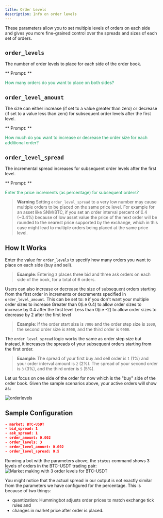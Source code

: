 ```yaml
---
title: Order Levels
description: Info on order levels
---
```


These parameters allow you to set multiple levels of orders on each side and gives you more fine-grained control over the spreads and sizes of each set of orders.

## `order_levels`

The number of order levels to place for each side of the order book.

** Prompt: **

<div style={{ padding: "10px 20px", backgroundColor: "#1c1c1c" }}>
  <font color="#20a26a">
    How many orders do you want to place on both sides?
  </font>
</div>

## `order_level_amount`

The size can either increase (if set to a value greater than zero) or decrease (if set to a value less than zero) for subsequent order levels after the first level.

** Prompt: **

<div style={{ padding: "10px 20px", backgroundColor: "#1c1c1c" }}>
  <font color="#20a26a">
    How much do you want to increase or decrease the order size for each
    additional order?
  </font>
</div>

## `order_level_spread`

The incremental spread increases for subsequent order levels after the first level.

** Prompt: **

<div style={{ padding: "10px 20px", backgroundColor: "#1c1c1c" }}>
  <font color="#20a26a">
    Enter the price increments (as percentage) for subsequent orders?
  </font>
</div>

> **Warning** Setting `order_level_spread` to a very low number may cause multiple orders to be placed on the same price level. For example for an asset like SNM/BTC, if you set an order interval percent of 0.4 (~0.4%) because of low asset value the price of the next order will be rounded to the nearest price supported by the exchange, which in this case might lead to multiple orders being placed at the same price level.

## How It Works

Enter the value for `order_levels` to specify how many orders you want to place on each side (buy and sell).

> **Example**: Entering `3` places three bid and three ask orders on each side of the book, for a total of 6 orders.

Users can also increase or decrease the size of subsequent orders starting from the first order in increments or decrements specified in `order_level_amount`. This can be set to:
`0` if you don't want your multiple order sizes to increase
Greater than 0(i.e 0.4) to allow order sizes to increase by 0.4 after the first level
Less than 0(i.e -2) to allow order sizes to decrease by 2 after the first level

> **Example**: If the order start size is `7000` and the order step size is `1000`, the second order size is `8000`, and the third order is `9000`.

The `order_level_spread` logic works the same as order step size but instead, it increases the spreads of your subsequent orders starting from the first order.

> **Example**: The spread of your first buy and sell order is `1` (1%) and your order interval amount is `2` (2%). The spread of your second order is `3` (3%), and the third order is `5` (5%).

Let us focus on one side of the order for now which is the "buy" side of the order book. Given the sample scenarios above, your active orders will show as:

![orderlevels](/img/order_level_spread_amount.png)

## Sample Configuration

```json
- market: BTC-USDT
- bid_spread: 1
- ask_spread: 1
- order_amount: 0.002
- order_levels: 3
- order_level_amount: 0.002
- order_level_spread: 0.5
```

Running a bot with the parameters above, the `status` command shows 3 levels of orders in the BTC-USDT trading pair:
![Market making with 3 order levels for BTC-USDT](/img/order_level_spread_amount1-new.png)

You might notice that the actual spread in our output is not exactly similar from the parameters we have configured for the percentage. This is because of two things:

- quantization: Hummingbot adjusts order prices to match exchange tick rules and
- changes in market price after order is placed.
